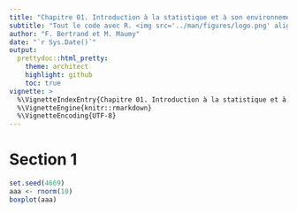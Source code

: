```yaml
---
title: "Chapitre 01. Introduction à la statistique et à son environnement."
subtitle: "Tout le code avec R. <img src='../man/figures/logo.png' align='right' width='200'/>"
author: "F. Bertrand et M. Maumy"
date: "`r Sys.Date()`"
output:
  prettydoc::html_pretty:
    theme: architect
    highlight: github
    toc: true
vignette: >
  %\VignetteIndexEntry{Chapitre 01. Introduction à la statistique et à son environnement.}
  %\VignetteEngine{knitr::rmarkdown}
  %\VignetteEncoding{UTF-8}
---
```



# Section 1
```r
set.seed(4669)
aaa <- rnorm(10)
boxplot(aaa)
```

